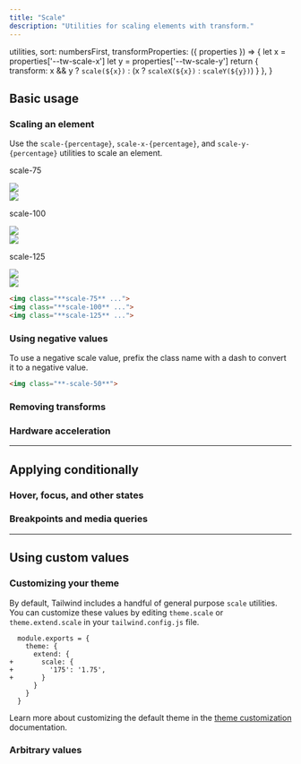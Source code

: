 ```yaml
---
title: "Scale"
description: "Utilities for scaling elements with transform."
---
```



  utilities,
  sort: numbersFirst,
  transformProperties: ({ properties }) => {
    let x = properties['--tw-scale-x']
    let y = properties['--tw-scale-y']
    return {
      transform: x && y ? `scale(${x})` : (x ? `scaleX(${x})` : `scaleY(${y})`)
    }
  },
}

## Basic usage

### Scaling an element

Use the `scale-{percentage}`, `scale-x-{percentage}`, and `scale-y-{percentage}` utilities to scale an element.

<Example p="none">
  <div class="flex sm:block overflow-scroll sm:overflow-visible scroll-p-8">
  <div class="flex items-center justify-around gap-12 sm:gap-4 font-mono font-bold p-8 px-12 sm:px-8 pb-10 shrink-0">
    <div class="flex flex-col items-center shrink-0">
      <p class="font-medium text-sm text-gray-500 font-mono text-center mb-9 dark:text-gray-400">scale-75</p>
      <div class="relative">
        <div class="absolute inset-0">
          <img class="w-24 h-24 object-cover rounded-lg opacity-25" src="https://images.unsplash.com/photo-1554629947-334ff61d85dc?ixid=MnwxMjA3fDB8MHxwaG90by1wYWdlfHx8fGVufDB8fHx8&ixlib=rb-1.2.1&auto=format&fit=crop&w=320&h=320&q=80" />
        </div>
        <div class="relative z-10 scale-75">
          <img class="w-24 h-24 object-cover rounded-lg shadow-xl" src="https://images.unsplash.com/photo-1554629947-334ff61d85dc?ixid=MnwxMjA3fDB8MHxwaG90by1wYWdlfHx8fGVufDB8fHx8&ixlib=rb-1.2.1&auto=format&fit=crop&w=320&h=320&q=80" />
          <div class="absolute inset-0 ring-1 ring-inset ring-black/10 rounded-lg"></div>
        </div>
      </div>
    </div>
    <div class="flex flex-col items-center shrink-0">
      <p class="font-medium text-sm text-gray-500 font-mono text-center mb-9 dark:text-gray-400">scale-100</p>
      <div class="relative">
        <div class="absolute inset-0">
          <img class="w-24 h-24 object-cover rounded-lg opacity-25" src="https://images.unsplash.com/photo-1554629947-334ff61d85dc?ixid=MnwxMjA3fDB8MHxwaG90by1wYWdlfHx8fGVufDB8fHx8&ixlib=rb-1.2.1&auto=format&fit=crop&w=320&h=320&q=80" />
        </div>
        <div class="relative z-10 scale-100">
          <img class="w-24 h-24 object-cover rounded-lg shadow-xl" src="https://images.unsplash.com/photo-1554629947-334ff61d85dc?ixid=MnwxMjA3fDB8MHxwaG90by1wYWdlfHx8fGVufDB8fHx8&ixlib=rb-1.2.1&auto=format&fit=crop&w=320&h=320&q=80" />
          <div class="absolute inset-0 ring-1 ring-inset ring-black/10 rounded-lg"></div>
        </div>
      </div>
    </div>
    <div class="flex flex-col items-center shrink-0">
      <p class="font-medium text-sm text-gray-500 font-mono text-center mb-9 dark:text-gray-400">scale-125</p>
      <div class="relative">
        <div class="absolute inset-0">
          <img class="w-24 h-24 object-cover rounded-lg opacity-25" src="https://images.unsplash.com/photo-1554629947-334ff61d85dc?ixid=MnwxMjA3fDB8MHxwaG90by1wYWdlfHx8fGVufDB8fHx8&ixlib=rb-1.2.1&auto=format&fit=crop&w=320&h=320&q=80" />
        </div>
        <div class="relative z-10 scale-125">
          <img class="w-24 h-24 object-cover rounded-lg shadow-xl" src="https://images.unsplash.com/photo-1554629947-334ff61d85dc?ixid=MnwxMjA3fDB8MHxwaG90by1wYWdlfHx8fGVufDB8fHx8&ixlib=rb-1.2.1&auto=format&fit=crop&w=320&h=320&q=80" />
          <div class="absolute inset-0 ring-1 ring-inset ring-black/10 rounded-lg"></div>
        </div>
      </div>
    </div>
  </div>
  </div>
</Example>

```html
<img class="**scale-75** ...">
<img class="**scale-100** ...">
<img class="**scale-125** ...">
```

### Using negative values

To use a negative scale value, prefix the class name with a dash to convert it to a negative value.

```html
<img class="**-scale-50**">
```

### Removing transforms

<RemovingTransforms defaultClass="scale-75 translate-x-4 skew-y-3" />

### Hardware acceleration

<HardwareAcceleration defaultClass="scale-150" />

---

## <Heading ignore>Applying conditionally</Heading>

### <Heading ignore>Hover, focus, and other states</Heading>

<HoverFocusAndOtherStates featuredClass="scale-125" />

### <Heading ignore>Breakpoints and media queries</Heading>

<BreakpointsAndMediaQueries featuredClass="scale-125" />

---

## Using custom values

### Customizing your theme

By default, Tailwind includes a handful of general purpose `scale` utilities. You can customize these values by editing `theme.scale` or `theme.extend.scale` in your `tailwind.config.js` file.

```diff-js tailwind.config.js
  module.exports = {
    theme: {
      extend: {
+       scale: {
+         '175': '1.75',
+       }
      }
    }
  }
```

Learn more about customizing the default theme in the [theme customization](/docs/theme#customizing-the-default-theme) documentation.

### Arbitrary values

<ArbitraryValues property="scale" featuredClass="scale-[1.7]" />
